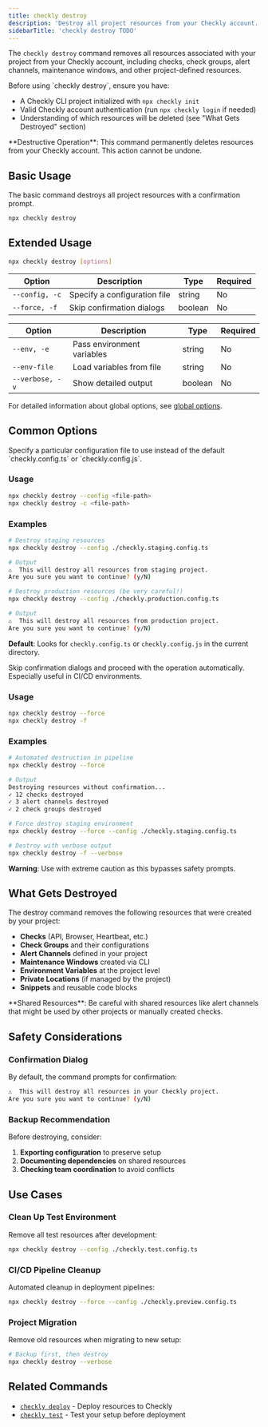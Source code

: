 ```yaml
---
title: checkly destroy
description: 'Destroy all project resources from your Checkly account.'
sidebarTitle: 'checkly destroy TODO'
---
```


The `checkly destroy` command removes all resources associated with your project from your Checkly account, including checks, check groups, alert channels, maintenance windows, and other project-defined resources.

<Accordion title="Prerequisites">
Before using `checkly destroy`, ensure you have:

- A Checkly CLI project initialized with `npx checkly init`
- Valid Checkly account authentication (run `npx checkly login` if needed)
- Understanding of which resources will be deleted (see "What Gets Destroyed" section)

<Warning>
**Destructive Operation**: This command permanently deletes resources from your Checkly account. This action cannot be undone.
</Warning>
</Accordion>

## Basic Usage

The basic command destroys all project resources with a confirmation prompt.

```bash Terminal
npx checkly destroy
```

## Extended Usage

```bash Terminal
npx checkly destroy [options]
```

<Tabs>
<Tab title="Common Options">

| Option | Description | Type | Required |
|--------|-------------|------|----------|
| `--config, -c` | Specify a configuration file | string | No |
| `--force, -f` | Skip confirmation dialogs | boolean | No |

</Tab>
<Tab title="All Global Options">

| Option | Description | Type | Required |
|--------|-------------|------|----------|
| `--env, -e` | Pass environment variables | string | No |
| `--env-file` | Load variables from file | string | No |
| `--verbose, -v` | Show detailed output | boolean | No |

For detailed information about global options, see [global options](/cli/global-options).

</Tab>
</Tabs>

## Common Options

<ResponseField name="--config, -c" type="string">
Specify a particular configuration file to use instead of the default `checkly.config.ts` or `checkly.config.js`.

### Usage
```bash Terminal
npx checkly destroy --config <file-path>
npx checkly destroy -c <file-path>
```

### Examples

<Tabs>
<Tab title="Staging Environment">

```bash Terminal
# Destroy staging resources
npx checkly destroy --config ./checkly.staging.config.ts

# Output
⚠️  This will destroy all resources from staging project.
Are you sure you want to continue? (y/N)
```

</Tab>
<Tab title="Production Environment">

```bash Terminal
# Destroy production resources (be very careful!)
npx checkly destroy --config ./checkly.production.config.ts

# Output
⚠️  This will destroy all resources from production project.
Are you sure you want to continue? (y/N)
```

</Tab>
</Tabs>

**Default**: Looks for `checkly.config.ts` or `checkly.config.js` in the current directory.
</ResponseField>

<ResponseField name="--force, -f" type="boolean">
Skip confirmation dialogs and proceed with the operation automatically. Especially useful in CI/CD environments.

### Usage
```bash Terminal
npx checkly destroy --force
npx checkly destroy -f
```

### Examples

<Tabs>
<Tab title="CI/CD Pipeline">

```bash Terminal
# Automated destruction in pipeline
npx checkly destroy --force

# Output
Destroying resources without confirmation...
✓ 12 checks destroyed
✓ 3 alert channels destroyed
✓ 2 check groups destroyed
```

</Tab>
<Tab title="With Config File">

```bash Terminal
# Force destroy staging environment
npx checkly destroy --force --config ./checkly.staging.config.ts

# Destroy with verbose output
npx checkly destroy -f --verbose
```

</Tab>
</Tabs>

**Warning**: Use with extreme caution as this bypasses safety prompts.
</ResponseField>

## What Gets Destroyed

The destroy command removes the following resources that were created by your project:

- **Checks** (API, Browser, Heartbeat, etc.)
- **Check Groups** and their configurations
- **Alert Channels** defined in your project
- **Maintenance Windows** created via CLI
- **Environment Variables** at the project level
- **Private Locations** (if managed by the project)
- **Snippets** and reusable code blocks

<Warning>
**Shared Resources**: Be careful with shared resources like alert channels that might be used by other projects or manually created checks.
</Warning>

## Safety Considerations

### Confirmation Dialog
By default, the command prompts for confirmation:

```bash Terminal
⚠️  This will destroy all resources in your Checkly project.
Are you sure you want to continue? (y/N)
```

### Backup Recommendation
Before destroying, consider:
1. **Exporting configuration** to preserve setup
2. **Documenting dependencies** on shared resources
3. **Checking team coordination** to avoid conflicts

## Use Cases

### Clean Up Test Environment
Remove all test resources after development:

```bash Terminal
npx checkly destroy --config ./checkly.test.config.ts
```

### CI/CD Pipeline Cleanup
Automated cleanup in deployment pipelines:

```bash Terminal
npx checkly destroy --force --config ./checkly.preview.config.ts
```

### Project Migration
Remove old resources when migrating to new setup:

```bash Terminal
# Backup first, then destroy
npx checkly destroy --verbose
```

## Related Commands

- [`checkly deploy`](/cli/checkly-deploy) - Deploy resources to Checkly
- [`checkly test`](/cli/checkly-test) - Test your setup before deployment
